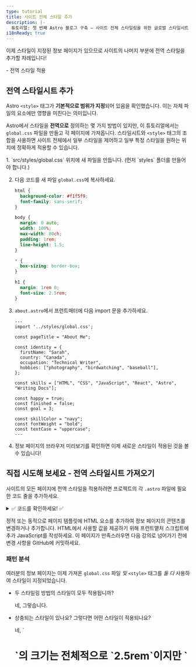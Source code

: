 ```yaml
---
type: tutorial
title: 사이트 전체 스타일 추가
description: |-
  튜토리얼: 첫 번째 Astro 블로그 구축 — 사이트 전체 스타일링을 위한 글로벌 스타일시트 생성
i18nReady: true
---
```




이제 스타일이 지정된 정보 페이지가 있으므로 사이트의 나머지 부분에 전역 스타일을 추가할 차례입니다!

<PreCheck>
  - 전역 스타일 적용
</PreCheck>

## 전역 스타일시트 추가

Astro `<style>` 태그가 **기본적으로 범위가 지정**되어 있음을 확인했습니다. 이는 자체 파일의 요소에만 영향을 미친다는 의미입니다.

Astro에서 스타일을 **전역으로** 정의하는 몇 가지 방법이 있지만, 이 튜토리얼에서는 `global.css` 파일을 만들고 각 페이지에 가져옵니다. 스타일시트와 `<style>` 태그의 조합을 사용하면 사이트 전체에서 일부 스타일을 제어하고 일부 특정 스타일을 원하는 위치에 정확하게 적용할 수 있습니다.

<Steps>
1. `src/styles/global.css` 위치에 새 파일을 만듭니다. (먼저 `styles` 폴더를 만들어야 합니다.)

2. 다음 코드를 새 파일 `global.css`에 복사하세요.

    ```css title="src/styles/global.css"
    html {
      background-color: #f1f5f9;
      font-family: sans-serif;
    }

    body {
      margin: 0 auto;
      width: 100%;
      max-width: 80ch;
      padding: 1rem;
      line-height: 1.5;
    }

    * {
      box-sizing: border-box;
    }

    h1 {
      margin: 1rem 0;
      font-size: 2.5rem;
    }
    ```

3. `about.astro`에서 프런트매터에 다음 import 문을 추가하세요.

    ```astro title="src/pages/about.astro" ins={2}
    ---
    import '../styles/global.css';

    const pageTitle = "About Me";

    const identity = {
      firstName: "Sarah",
      country: "Canada",
      occupation: "Technical Writer",
      hobbies: ["photography", "birdwatching", "baseball"],
    };

    const skills = ["HTML", "CSS", "JavaScript", "React", "Astro", "Writing Docs"];

    const happy = true;
    const finished = false;
    const goal = 3;

    const skillColor = "navy";
    const fontWeight = "bold";
    const textCase = "uppercase";
    ---
    ```

4. 정보 페이지의 브라우저 미리보기를 확인하면 이제 새로운 스타일이 적용된 것을 볼 수 있습니다!
</Steps>

<Box icon="puzzle-piece">

## 직접 시도해 보세요 - 전역 스타일시트 가져오기

사이트의 모든 페이지에 전역 스타일을 적용하려면 프로젝트의 각 `.astro` 파일에 필요한 코드 줄을 추가하세요.

<details>
<summary>✅ 코드를 확인하세요! ✅</summary>

다음 import 문을 다른 두 페이지 파일인 `src/pages/index.astro` 및 `src/pages/blog.astro`에 추가합니다.

```astro title="src/pages/index.astro" ins={2}
---
import '../styles/global.css';
---
```
</details>
</Box>

정적 또는 동적으로 페이지 템플릿에 HTML 요소를 추가하여 정보 페이지의 콘텐츠를 변경하거나 추가합니다. HTML에서 사용할 값을 제공하기 위해 프런트맽처 스크립트에 추가 JavaScript를 작성하세요. 이 페이지가 만족스러우면 다음 강의로 넘어가기 전에 변경 사항을 GitHub에 커밋하세요.

<Box icon="question-mark">

### 패턴 분석

여러분의 정보 페이지는 이제 가져온 `global.css` 파일 *및* `<style>` 태그를 *둘 다* 사용하여 스타일이 지정되었습니다.

- 두 스타일링 방법의 스타일이 모두 적용됩니까?

    <p>
      <Spoiler>네, 그렇습니다.</Spoiler>
    </p>

- 상충되는 스타일이 있나요? 그렇다면 어떤 스타일이 적용되나요?

    <p>
      <Spoiler>네, `<h1>`의 크기는 전체적으로 `2.5rem`이지만 `<style>` 태그에서는 로컬로 `4rem`입니다. 정보 페이지에는 로컬 '4rem' 규칙이 적용됩니다.</Spoiler>
    </p>

- `global.css`와 `<style>`이 어떻게 함께 작동하는지 설명하세요.

    <p>
      <Spoiler>전역 스타일과 페이지의 로컬 `<style>` 태그 모두에서 충돌하는 스타일이 정의된 경우 로컬 스타일이 모든 전역 스타일을 덮어써야 합니다. (그러나 다른 요인도 있을 수 있으므로 항상 사이트를 직접 검사하여 스타일이 제대로 적용되었는지 확인하세요!)</Spoiler>
    </p>

- `global.css` 파일 또는 `<style>` 태그에서 스타일을 선언할지 어떻게 선택하시겠습니까?

    <p>
      <Spoiler>사이트 전체에 스타일을 적용하려면 `global.css` 파일을 사용하도록 선택합니다. 그러나 스타일을 단일 `.astro` 파일의 HTML 콘텐츠에만 적용하고 사이트의 다른 요소에는 영향을 주지 않으려면 `<style>` 태그를 선택합니다.</Spoiler>
    </p>

</Box>

<Box icon="check-list">
## 체크리스트

<Checklist>
- [ ] `.css` 파일을 가져와 전역 CSS 스타일을 추가할 수 있습니다.
</Checklist>
</Box>

### 참고 자료

- [Astro 구문과 JSX - 비교](/ko/basics/astro-syntax/#astro와-jsx의-차이점)

- [Astro `<style>` 태그](/ko/guides/styling/#astro에서-스타일링하기)

- [Astro의 CSS 변수](/ko/guides/styling/#css-변수)
